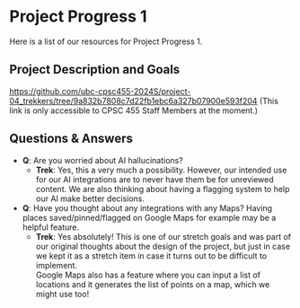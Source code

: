 # Project Progress 1
Here is a list of our resources for Project Progress 1.

## Project Description and Goals
https://github.com/ubc-cpsc455-2024S/project-04_trekkers/tree/9a832b7808c7d22fb1ebc6a327b07900e593f204
(This link is only accessible to CPSC 455 Staff Members at the moment.)

## Questions & Answers
- **Q**: Are you worried about AI hallucinations?
  - **Trek**: Yes, this a very much a possibility. However, our intended use
    for our AI integrations are to never have them be for unreviewed content.
    We are also thinking about having a flagging system to help our AI make
    better decisions.
- **Q**: Have you thought about any integrations with any Maps? Having places
  saved/pinned/flagged on Google Maps for example may be a helpful feature.
  - **Trek**: Yes absolutely! This is one of our stretch goals and was part
  of our original thoughts about the design of the project, but just in case
  we kept it as a stretch item in case it turns out to be difficult to
  implement.\
  Google Maps also has a feature where you can input a list of locations and
  it generates the list of points on a map, which we might use too!
